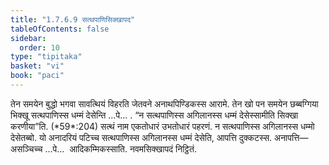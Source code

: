```yaml
---
title: "1.7.6.9 सत्थपाणिसिक्खापद"
tableOfContents: false
sidebar:
  order: 10
type: "tipitaka"
basket: "vi"
book: "paci"
---
```



<DynamicBreadcrumb />

<Division number="636" book="paci">

<Paragraph number="1990" book="paci">
तेन समयेन बुद्धो भगवा सावत्थियं विहरति जेतवने अनाथपिण्डिकस्स आरामे. तेन खो पन समयेन छब्बग्गिया भिक्खू सत्थपाणिस्स धम्मं देसेन्ति …पे… .
</Paragraph>

<Paragraph number="1991" book="paci">
<Emphasis>“न सत्थपाणिस्स अगिलानस्स धम्मं देसेस्सामीति सिक्खा करणीया”</Emphasis>ति. (*59*:<Emphasis>204</Emphasis>)
</Paragraph>

<Paragraph number="1992" book="paci">
<Emphasis>सत्थं</Emphasis> नाम एकतोधारं उभतोधारं पहरणं.
</Paragraph>

<Paragraph number="1993" book="paci">
न सत्थपाणिस्स अगिलानस्स धम्मो देसेतब्बो. यो अनादरियं पटिच्च सत्थपाणिस्स अगिलानस्स धम्मं देसेति, आपत्ति दुक्कटस्स.
</Paragraph>

<Paragraph number="1994" book="paci">
अनापत्ति—  असञ्चिच्च …पे…  आदिकम्मिकस्साति.

</Paragraph>
</Division>

<Paragraph number="1995" type="center" book="paci">
नवमसिक्खापदं निट्ठितं.
</Paragraph>